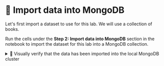 # 👐 Import data into MongoDB

Let's first import a dataset to use for this lab. We will use a collection of books.

Run the cells under the **Step 2: Import data into MongoDB** section in the notebook to import the dataset for this lab into a MongoDB collection.

<details>
  <summary>🦹 Visually verify that the data has been imported into the local MongoDB cluster </summary>

    Click the leaf icon in the left navigation bar of the IDE.
    
    Ensure that you see a database called _mongodb_genai_devday_vs_, and a collection named _books_ under it. 

    <Screenshot url="https://github.com/codespaces" src="img/screenshots/30-import-data/1-import-data/1-verify-collection.png" alt="Verify collection" />

    Click the **>** arrow next to _books_ and note the number of documents.

    <Screenshot url="https://github.com/codespaces" src="img/screenshots/30-import-data/1-import-data/2-document-count.png" alt="Verify document count" />
    
    To preview a document, click the **>** arrow next to _Documents_ and select a document from the list.

    <Screenshot url="https://github.com/codespaces" src="img/screenshots/30-import-data/1-import-data/3-preview-document.png" alt="Preview document" />
</details>
